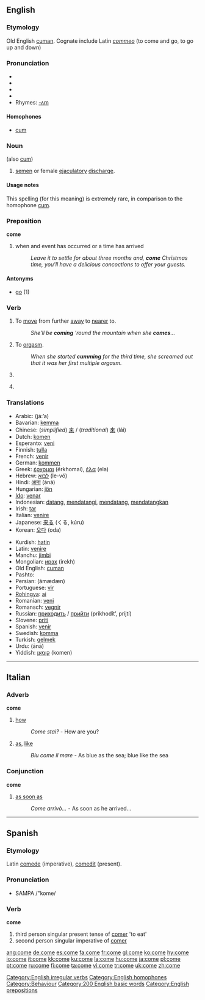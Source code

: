 ==English==

{{rank|old|came|men|107|come|without|make|def}}

===Etymology===
Old English [[cuman]]. Cognate include Latin ''[[commeo]]'' (to come and go, to go up and down)

===Pronunciation===
*{{AHD|/kŭm/}}
*{{IPA|/kʌm/}}
*{{SAMPA|/kVm/}}
*{{audio|en-us-come.ogg|Audio (US)}}
*Rhymes: [[Rhymes:English:-ʌm|-ʌm]]

====Homophones====
* [[cum]]

===Noun===
{{en-noun|-}} (also [[cum]])

# {{slang}} [[semen]] or female [[ejaculatory]] [[discharge]].

====Usage notes====
This spelling (for this meaning) is extremely rare, in comparison to the homophone [[cum]].

===Preposition===
'''come'''

# when and event has occurred or a time has arrived
#: ''Leave it to settle for about three months and, '''come''' Christmas time, you'll have a delicious concoctions to offer your guests.''

====Antonyms====
*[[go]] (1)

===Verb===
{{en-verb|comes|[[coming]] ''or archaic'' [[come]]|[[came]]}}

# To [[move]] from further [[away]] to [[near]]er to.
#:''She'll be '''coming''' 'round the mountain when she '''comes'''...''
# {{slang}} {{alternative spelling of|[[cum]]}}  To [[orgasm]].
#:''When she started '''cumming''' for the third time, she screamed out that it was her first multiple orgasm.''
# {{CE}} {{present participle of|[[come]]}}
# {{cattag|US|obsolete}} {{present participle of|[[come]]}}

===Translations===
{{top}}
*Arabic: {{ARchar|[[جاء]]}} (já:’a)
*Bavarian: [[kemma]]
*Chinese: (''simplified'') [[来]] / (''traditional'') [[來]] (lái)
*Dutch: [[komen]]
*Esperanto: [[veni#Esperanto|veni]]
*Finnish: [[tulla]]
*French: [[venir]]
*German: [[kommen]]
*Greek: [[έρχομαι]] (érkhomai), [[έλα]] (ela)
*Hebrew: [[לבוא]] (le-vó)
*Hindi: [[आना]] (ānā)
*Hungarian: [[jön]]
*[[Ido]]: [[venar]]
*Indonesian: [[datang]], [[datang|mendatangi]], [[datang|mendatang]], [[datang|mendatangkan]]
*Irish: [[tar#Irish|tar]]
*Italian: [[venire]]
*Japanese: [[来る]] (くる, kúru)
*Korean: [[오다]] (oda)
{{mid}}
*Kurdish: [[hatin]]
*Latin: [[venire]]
*Manchu: [[jimbi]]
*Mongolian: [[ирэх]] (irekh)
*Old English: [[cuman]]
*Pashto: {{FAchar|[[راتلل]]}}
*Persian: {{FAchar|[[امدن|آمَدَن]]}} (āmædæn)
*Portuguese: [[vir]]
*[[Rohingya]]: [[ai]]
*Romanian: [[veni]]
*Romansch: [[vegnir]]
*Russian: [[приходить]] / [[прийти]] (prikhodít’, prijtí)
*Slovene: [[priti]]
*Spanish: [[venir]]
*Swedish: [[komma]]
*Turkish: [[gelmek]]
*Urdu: {{URchar|[[انا|آنا]]}} (ānā)
*Yiddish: [[קומען]] (komen)
{{bottom}}

----

==Italian==

===Adverb===
'''come'''

# [[how]]          
#:''Come stai?'' - How are you?
# [[as]], [[like]]
#:''Blu come il mare'' - As blue as the sea; blue like the sea

===Conjunction===
'''come'''

# [[as soon as]]
#:''Come arrivò...'' - As soon as he arrived...

----

==Spanish==

===Etymology===
Latin [[comede]] (imperative), [[comedit]] (present).

===Pronunciation===
*SAMPA /"kome/

===Verb===
'''come'''

# third person singular present tense of [[comer]] 'to eat'
# second person singular imperative of [[comer]]

[[Category:English irregular verbs]]
[[Category:English homophones]]
[[Category:Behaviour]]
[[Category:200 English basic words]]
[[Category:English prepositions]]

[[ang:come]]
[[de:come]]
[[es:come]]
[[fa:come]]
[[fr:come]]
[[gl:come]]
[[ko:come]]
[[hy:come]]
[[io:come]]
[[it:come]]
[[kk:come]]
[[ku:come]]
[[la:come]]
[[hu:come]]
[[ja:come]]
[[pl:come]]
[[pt:come]]
[[ru:come]]
[[fi:come]]
[[ta:come]]
[[vi:come]]
[[tr:come]]
[[uk:come]]
[[zh:come]]